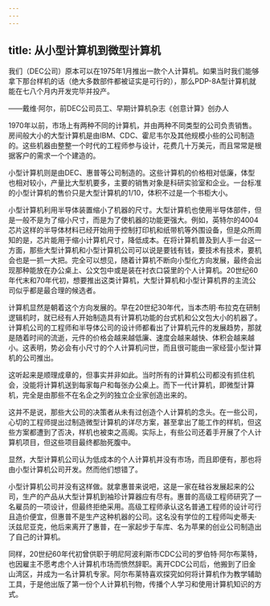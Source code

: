 ```yaml
---
---
---
```

title: 从小型计算机到微型计算机
---




我们（DEC公司）原本可以在1975年1月推出一款个人计算机。如果当时我们能够拿下那台样机的话（绝大多数部件都被证实是可行的），那么PDP-8A型计算机就能在七八个月内开发完毕并投产。

——戴维·阿尔，前DEC公司员工、早期计算机杂志《创意计算》创办人



1970年以前，市场上有两种不同的计算机，并由两种不同类型的公司负责销售。房间般大小的大型计算机是由IBM、CDC、霍尼韦尔及其他规模小些的公司制造的。这些机器由整整一个时代的工程师参与设计，花费几十万美元，而且常常是根据客户的需求一个个建造的。

小型计算机则是由DEC、惠普等公司制造的。这些计算机的价格相对低廉，体型也相对较小，产量比大型机要多，主要的销售对象是科研实验室和企业。一台标准的小型计算机的售价只是大型计算机的1/10，体积不过是一个书柜大小。

小型计算机利用半导体装置缩小了机器的尺寸。大型计算机也使用半导体部件，但是一般不是为了缩小尺寸，而是为了使机器的功能更强大。例如，英特尔的4004芯片这样的半导体材料已经开始用于控制打印机和纸带机等外围设备，但是众所周知的是，芯片能用于缩小计算机尺寸，降低成本。在将计算机普及到人手一台这一方面，那些大型计算机和小型计算机公司可以说是要钱有钱，要技术有技术，要机会也是一抓一大把。完全可以想见，随着计算机不断向小型化方向发展，最终会出现那种能放在办公桌上、公文包中或是装在衬衣口袋里的个人计算机。20世纪60年代末和70年代初，想要推出这类计算机，大型计算机和小型计算机界的主流公司似乎都是最合理的候选者。

计算机显然是朝着这个方向发展的。早在20世纪30年代，当本杰明·布拉克在研制逻辑机时，就已经有人开始制造具有计算机功能的台式机和公文包大小的机器了。计算机公司的工程师和半导体公司的设计师都看出了计算机元件的发展趋势，那就是随着时间的流逝，元件的价格会越来越低廉、速度会越来越快、体积会越来越小。这表明，势必会有小尺寸的个人计算机问世，而且很可能由一家经营小型计算机的公司推出。

这听起来是顺理成章的，但事实并非如此。当时所有的计算机公司都没有抓住机会，没能将计算机送到每家每户和每张办公桌上。而下一代计算机，即微型计算机，完全是由那些不在名企之列的独立企业家创造出来的。

这并不是说，那些大公司的决策者从未有过创造个人计算机的念头。在一些公司，心切的工程师提出过制造微型计算机的详尽方案，甚至拿出了能工作的样机，但这些方案都遭到了否决，样机也被束之高阁。实际上，有些公司还着手开展了个人计算机项目，但这些项目最终都胎死腹中。

显然，大型计算机公司认为低成本的个人计算机并没有市场，而且即便有，那也将由小型计算机公司开发。然而他们想错了。

小型计算机公司并没有这样做。就拿惠普来说吧，这是一家在硅谷发展起来的公司，生产的产品从大型计算机到袖珍计算器应有尽有。惠普的高级工程师研究了一名雇员的一项设计，但最终拒绝采用。高级工程师承认这名普通工程师的设计可行且造价便宜，但惠普不是生产这种机器的公司。这名没有学位的工程师叫史蒂夫·沃兹尼亚克，他后来离开了惠普，在一家起步于车库、名为苹果的创业公司制造出了自己的计算机。

同样，20世纪60年代初曾供职于明尼阿波利斯市CDC公司的罗伯特·阿尔布莱特，也因雇主不愿考虑个人计算机市场而愤然辞职。离开CDC公司后，他搬到了旧金山湾区，并成为一名计算机专家。阿尔布莱特喜欢探究如何将计算机作为教学辅助工具，于是他出版了第一份个人计算机刊物，传播个人学习和使用计算机知识的方式。